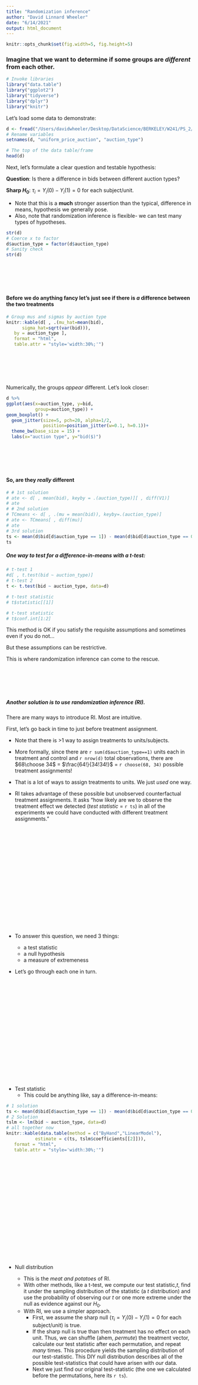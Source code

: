 ```yaml
---
title: "Randomization inference"
author: "David Linnard Wheeler"
date: "6/14/2021"
output: html_document
---
```


```r
knitr::opts_chunk$set(fig.width=5, fig.height=5) 
```


### Imagine that we want to determine if some groups are _different_ from each other.

```r
# Invoke libraries
library("data.table")
library("ggplot2")
library("tidyverse")
library("dplyr")
library("knitr")
```

Let's load some data to demonstrate:

```r
d <- fread("/Users/davidwheeler/Desktop/DataScience/BERKELEY/W241/PS_2/w241-ps2-spring2020-section5/data/list_data_2019 (1).csv")
# Rename variables
setnames(d, "uniform_price_auction", "auction_type")
```

```r
# The top of the data table/frame
head(d)
```
<div style="margin-bottom:100px;">

Next, let's formulate a clear question and testable hypothesis:

**Question**: Is there a difference in bids between different auction types?

**Sharp $H_0$**: $\tau_i = Y_i(0) - Y_i(1) = 0$ for each subject/unit.

- Note that this is a **much** stronger assertion than the typical, difference in means, hypothesis we generally pose.  
- Also, note that randomization inference is flexible- we can test many types of hypotheses.


```r

str(d)
# Coerce x to factor
d$auction_type = factor(d$auction_type)
# Sanity check
str(d)
```
</div>


<div style="margin-bottom:100px;">
#### Before we do anything fancy let's just see if there is _a_ difference between the two treatments
```r
# Group mus and sigmas by auction type
knitr::kable(d[ , .(mu_hat=mean(bid),
      sigma_hat=sqrt(var(bid))),
   by = auction_type ],
   format = "html",
   table.attr = "style='width:30%;'")
```
</div>
<div style="margin-bottom:100px;">
Numerically, the groups _appear_ different. Let's look closer:
```r
d %>%
ggplot(aes(x=auction_type, y=bid,
           group=auction_type)) +
geom_boxplot() +
  geom_jitter(size=5, pch=20, alpha=1/2,
              position=position_jitter(w=0.1, h=0.1))+
  theme_bw(base_size = 15) +
  labs(x="auction type", y="bid($)")
```
</div>
<div style="margin-bottom:100px;">
#### So, are they _really_ different
```r
# # 1st solution
# ate <- d[ , mean(bid), keyby = .(auction_type)][ , diff(V1)]
# ate
# # 2nd solution
# TCmeans <- d[ , .(mu = mean(bid)), keyby=.(auction_type)]
# ate <- TCmeans[ , diff(mu)]
# ate
# 3rd solution
ts <- mean(d$bid[d$auction_type == 1]) - mean(d$bid[d$auction_type == 0])
ts
```


##### One way to test for a difference-in-means with a t-test:
```r
# t-test 1
#d[ , t.test(bid ~ auction_type)]
# t-test 2
t <- t.test(bid ~ auction_type, data=d)

# t-test statistic
# t$statistic[[1]]

# t-test statistic
# t$conf.int[1:2]

```

This method is OK if you satisfy the requisite assumptions and sometimes even if you do not...

But these assumptions can be restrictive.

This is where randomization inference can come to the rescue.
</div>
<div style="margin-bottom:300px;">

##### Another solution is to use randomization inference (RI).

There are many ways to introduce RI. Most are intuitive.

First, let's go back in time to just before treatment assignment. 

- Note that there is >1 way to assign treatments to units/subjects.

- More formally, since there are `r sum(d$auction_type==1)` units each in treatment and control and `r nrow(d)` total observations, there are $68\choose 34$ = $\frac{64!}{34!34!}$ = `r choose(68, 34)` possible treatment assignments!

- That is a lot of ways to assign treatments to units. We just _used_ one way. 

- RI takes advantage of these possible but unobserved counterfactual treatment assignments. It asks "how likely are we to observe the treatment effect we detected ($test\;statistic$ = `r ts`) in all of the experiments we could have conducted with different treatment assignments."

</div>
<div style="margin-bottom:300px;">

- To answer this question, we need 3 things:

  - a test statistic
  - a null hypothesis
  - a measure of extremeness


- Let's go through each one in turn.

</div>
<div style="margin-bottom:300px;">

- Test statistic
  - This could be anything like, say a difference-in-means:

```r
# 1 solution
ts <- mean(d$bid[d$auction_type == 1]) - mean(d$bid[d$auction_type == 0])
# 2 Solution
tslm <- lm(bid ~ auction_type, data=d)
# all together now
knitr::kable(data.table(method = c("ByHand","LinearModel"),
           estimate = c(ts, tslm$coefficients[[2]])),
   format = "html",
   table.attr = "style='width:30%;'")
```
</div>
<div style="margin-bottom:300px;">

- Null distribution

  - This is the _meat and potatoes_ of RI. 
  - With other methods, like a t-test, we compute our test statistic,$t$, find it under the sampling distribution of the statistic (a $t$ distribution) and use the probability of observing our $t$ or one more extreme under the null as evidence against our $H_0$.
  - With RI, we use a simpler approach. 
    - First, we assume the sharp null ($\tau_i = Y_i(0) - Y_i(1) = 0$ for each subject/unit) is true. 
    - If the sharp null is true than then treatment has no effect on each unit. Thus, we can shuffle (ahem, _permute_) the treatment vector, calculate our test statistic after each permutation, and repeat _many_ times. This procedure yields the sampling distribution of our test-statistic. This DIY null distribution describes all of the possible test-statistics that could have arisen with _our_ data.
    - Next we just find our original test-statistic (the one we calculated before the permutations, here its `r ts`).
    
</div>
<div style="margin-bottom:300px;">

- This is how this works:
```r
 
# example 1
# Null distribution
null_dist1 <- NA 
# For each randomization, r, from 1 to 10000
for(r in 1:100000) { 
  # populate this empty vector, ri_distribution, with ates after each shuffle
  null_dist1[r] <- d[ , .(group_mean = mean(bid)), 
    keyby = .(sample(auction_type))][ , diff(group_mean)]
}
```

```r

# example 2
# Randomization inference
# Vector  of NAs to replace with estimates under randomization
null_dist2 <- rep(NA, 10000)

# For each test statistic, ATE, from 1 to 10,000
for(a in 1:10000) {
  # Assign to treatment, a random vector of 0s and 1s.
  # Let the number of 0s and 1s be equal to the number of winners (1) and non-winners (0)
  treatment <- sample(c(rep(0, sum(d$auction_type == 0)),
                        rep(1, sum(d$auction_type == 1))),
                  replace = TRUE)
  # Assign ate to the difference in mean views for winners and non-winners
  null_dist2[a] <- d[treatment==1, .(mean(bid))] - d[treatment==0, .(mean(bid))]
}
```

```r

# Example 3
# Build vector of randomized treatment assignments
sim.study <- function() {
  # data table with two columns
                      # vector of RANDOMIZED treatment assignments
  d.sim <- data.table(auction_type = sample(c(rep(0,length(d$auction_type)/2),
                                          rep(1,length(d$auction_type)/2))),
                      # vector of ORIGINAL response/label/dependent variable
                      bid = d$bid)
  # Group means
  group_means <- d.sim[ , .(mean_bids = mean(bid)),
                keyby = auction_type]# [, diff(group_mean)]
  # test statistics
  tss <- group_means[auction_type == 1]$mean_bids - group_means[auction_type == 0]$mean_bids
  # Vector of ATEs
  return(tss)
  
}

# Run simulations
null_dist3 <- t(replicate(10000, sim.study()))
```




Let's visualize our DIY null distribution:
```r

#par(mfrow=c(3,1))
# All ATEs
hist(null_dist1,
     xlim=c(-15,15), main=" ")
# Our original ATE
abline(v=ts, col="red")

# # All ATEs
# hist(as.numeric(null_dist2), 
#      xlim=c(-15,15), main=" ")
# # Our original ATE
# abline(v=ts, col="red")
# 
# # All ATEs
# hist(as.numeric(null_dist3[1,]), 
#      xlim=c(-15,15), main=" ")
# # Our original ATE
# abline(v=ts, col="red")
```

<div style="margin-bottom:300px;">

#### How do we interpret this?

- This is where the measure of extremeness comes in to play.
  - In general we have two choices:
    1. Interpret large OR small simulated test statistics as _directional_ evidence against the null
    2. Interpret large AND small simulated test statistics as _categorical_ evidence against the null
  

To do this, we can just count the number of simulated test statistics that are larger in absolute value than our actual test statistic.
```r
# number of larger ates
larger_ts1 <- sum(null_dist1 > abs(ts))
larger_ts1

# number of larger ates
larger_ts2 <- sum(abs(null_dist1) > abs(ts))
larger_ts2
```

</div>
<div style="margin-bottom:300px;">

Further we can calculate confidence intervals
```r

# CI
ri.CI <- quantile(null_dist1,
                  probs = c(0.025, 0.975))
# Centered about the ate
ri.CI <- ri.CI + ts

ri.CI[[1]]; ri.CI[[2]]
```

</div>
<div style="margin-bottom:300px;">

And p-values
```r
# 1-tailed P-value
p_value_1tail <-  sum(null_dist1 >= abs(ts))/10000 # mean(ri_distribution >= abs(ate))

# 2-tailed P-value
p_value_2tailed <- sum(abs(null_dist1) >= abs(ts))/10000 # mean(abs(ri_distribution) >= abs(ate))

# Compare
knitr::kable(data.table("Test" = c("T.test","RI.1tail", "RI.2tailed"),
            "statistic" = c(t$statistic[[1]], ts, ts),
           "confidence_interval_UB" = c(t$conf.int[1], ri.CI[[2]], ri.CI[[2]]),
            "confidence_interval_UB" = c(t$conf.int[2], ri.CI[[1]], ri.CI[[1]]),
            "p-values" = c(p_value_1tail, p_value_2tailed, t$p.value)),
   format = "html",
   table.attr = "style='width:70%;'")

```

</div>
<div style="margin-bottom:300px;">

Does this make sense? 

What did we learn?

Three benefits of RI:
- Its flexible.
- Its agnostic to many assumptions.
- It is exact because the set of all possible random assignments fully describe the sampling distribution under the null hypothesis. Many other methods derive the shape of sampling distributions by approximation.

</div>
<div style="margin-bottom:300px;">

#### Resources:
- [Fisher’s Randomization Inference](https://www.mattblackwell.org/files/teaching/s05-fisher.pdf)
- [R package](http://alexandercoppock.com/ri2/articles/ri2_vignette.html)
- [Field experiments: design, analysis, and interpretation](https://www.amazon.com/Field-Experiments-Design-Analysis-Interpretation/dp/0393979954)
